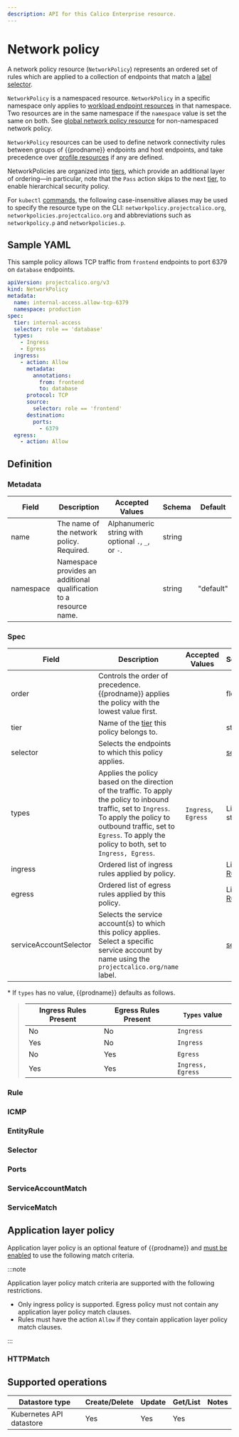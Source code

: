 ```yaml
---
description: API for this Calico Enterprise resource.
---
```


# Network policy










A network policy resource (`NetworkPolicy`) represents an ordered set of rules which are applied
to a collection of endpoints that match a [label selector](#selector).

`NetworkPolicy` is a namespaced resource. `NetworkPolicy` in a specific namespace
only applies to [workload endpoint resources](workloadendpoint.mdx)
in that namespace. Two resources are in the same namespace if the `namespace`
value is set the same on both.
See [global network policy resource](globalnetworkpolicy.mdx) for non-namespaced network policy.

`NetworkPolicy` resources can be used to define network connectivity rules between groups of {{prodname}} endpoints and host endpoints, and
take precedence over [profile resources](profile.mdx) if any are defined.

NetworkPolicies are organized into [tiers](tier.mdx), which provide an additional layer of ordering—in particular, note that the `Pass` action skips to the
next [tier](tier.mdx), to enable hierarchical security policy.

For `kubectl` [commands](https://kubernetes.io/docs/reference/kubectl/overview/), the following case-insensitive aliases
may be used to specify the resource type on the CLI:
`networkpolicy.projectcalico.org`, `networkpolicies.projectcalico.org` and abbreviations such as
`networkpolicy.p` and `networkpolicies.p`.

## Sample YAML

This sample policy allows TCP traffic from `frontend` endpoints to port 6379 on
`database` endpoints.

```yaml
apiVersion: projectcalico.org/v3
kind: NetworkPolicy
metadata:
  name: internal-access.allow-tcp-6379
  namespace: production
spec:
  tier: internal-access
  selector: role == 'database'
  types:
    - Ingress
    - Egress
  ingress:
    - action: Allow
      metadata:
        annotations:
          from: frontend
          to: database
      protocol: TCP
      source:
        selector: role == 'frontend'
      destination:
        ports:
          - 6379
  egress:
    - action: Allow
```

## Definition

### Metadata

| Field     | Description                                                        | Accepted Values                                     | Schema | Default   |
| --------- | ------------------------------------------------------------------ | --------------------------------------------------- | ------ | --------- |
| name      | The name of the network policy. Required.                          | Alphanumeric string with optional `.`, `_`, or `-`. | string |           |
| namespace | Namespace provides an additional qualification to a resource name. |                                                     | string | "default" |

### Spec

| Field                  | Description                                                                                                                                                                                                                          | Accepted Values     | Schema                | Default                                       |
| ---------------------- | ------------------------------------------------------------------------------------------------------------------------------------------------------------------------------------------------------------------------------------ | ------------------- | --------------------- | --------------------------------------------- |
| order                  | Controls the order of precedence. {{prodname}} applies the policy with the lowest value first.                                                                                                                                       |                     | float                 |                                               |
| tier                   | Name of the [tier](tier.mdx) this policy belongs to.                                                                                                                                                                                 |                     | string                | `default`                                     |
| selector               | Selects the endpoints to which this policy applies.                                                                                                                                                                                  |                     | [selector](#selector) | all()                                         |
| types                  | Applies the policy based on the direction of the traffic. To apply the policy to inbound traffic, set to `Ingress`. To apply the policy to outbound traffic, set to `Egress`. To apply the policy to both, set to `Ingress, Egress`. | `Ingress`, `Egress` | List of strings       | Depends on presence of ingress/egress rules\* |
| ingress                | Ordered list of ingress rules applied by policy.                                                                                                                                                                                     |                     | List of [Rule](#rule) |                                               |
| egress                 | Ordered list of egress rules applied by this policy.                                                                                                                                                                                 |                     | List of [Rule](#rule) |                                               |
| serviceAccountSelector | Selects the service account(s) to which this policy applies. Select a specific service account by name using the `projectcalico.org/name` label.                                                                                     |                     | [selector](#selector) | all()                                         |

\* If `types` has no value, {{prodname}} defaults as follows.

> | Ingress Rules Present | Egress Rules Present | `Types` value     |
> | --------------------- | -------------------- | ----------------- |
> | No                    | No                   | `Ingress`         |
> | Yes                   | No                   | `Ingress`         |
> | No                    | Yes                  | `Egress`          |
> | Yes                   | Yes                  | `Ingress, Egress` |

### Rule

<Rule />

### ICMP

<Icmp />

### EntityRule

<Entityrule global='false' />

### Selector

<Selectors />
<SelectorScopes />

### Ports

<Ports />

### ServiceAccountMatch

<Serviceaccountmatch />

### ServiceMatch

<Servicematch />

## Application layer policy

Application layer policy is an optional feature of {{prodname}} and
[must be enabled](../../network-policy/application-layer-policies/alp.mdx)
to use the following match criteria.

:::note

Application layer policy match criteria are supported with the following restrictions.

- Only ingress policy is supported. Egress policy must not contain any application layer policy match clauses.
- Rules must have the action `Allow` if they contain application layer policy match clauses.

:::

### HTTPMatch

<Httpmatch />


## Supported operations

| Datastore type           | Create/Delete | Update | Get/List | Notes |
| ------------------------ | ------------- | ------ | -------- | ----- |
| Kubernetes API datastore | Yes           | Yes    | Yes      |
